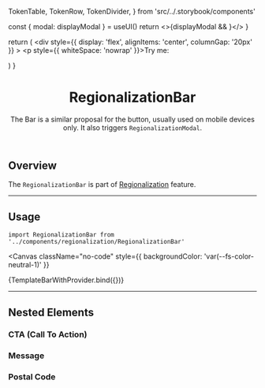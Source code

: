 

  TokenTable,
  TokenRow,
  TokenDivider,
} from 'src/../.storybook/components'

<Meta title="Features/Regionalization/RegionalizationBar" />

  const { modal: displayModal } = useUI()
  return <>{displayModal && <RegionalizationModal />}</>
}

  return (
    <UIProvider>
      <SessionProvider initialState={{}}>
        <div
          style={{ display: 'flex', alignItems: 'center', columnGap: '20px' }}
        >
          <p style={{ whiteSpace: 'nowrap' }}>Try me:</p>
          <RegionalizationBar />
          <TemplateRegionalizationModal />
        </div>
      </SessionProvider>
    </UIProvider>
  )
}

<header>

# RegionalizationBar

The Bar is a similar proposal for the button, usually used on mobile devices only. It also triggers <code>RegionalizationModal</code>.

</header>

## Overview

The `RegionalizationBar` is part of [Regionalization](?path=/docs/features-regionalization-overview--default-button) feature.

---

## Usage

`import RegionalizationBar from '../components/regionalization/RegionalizationBar'`

<Canvas
  className="no-code"
  style={{ backgroundColor: 'var(--fs-color-neutral-1)' }}
>
  <Story name="Bar">{TemplateBarWithProvider.bind({})}</Story>
</Canvas>

<TokenTable>
  <TokenRow token="--fs-regionalization-bar-width" value="100%" />
  <TokenRow
    token="--fs-regionalization-bar-padding"
    value="var(--fs-spacing-0) var(--fs-spacing-3)"
  />
  <TokenRow
    token="--fs-regionalization-bar-text-color"
    value="var(--fs-color-text-display)"
    isColor
  />
  <TokenRow
    token="--fs-regionalization-bar-background-color"
    value="var(--fs-color-body-bkg)"
    isColor
  />
  <TokenRow token="--fs-regionalization-bar-border" value="none" />
</TokenTable>

---

## Nested Elements

### CTA (Call To Action)

<TokenTable>
  <TokenRow token="--fs-regionalization-bar-cta-margin-left" value="auto" />
  <TokenRow
    token="--fs-regionalization-bar-cta-text-decoration"
    value="underline"
  />
</TokenTable>

### Message

<TokenTable>
  <TokenRow
    token="--fs-regionalization-bar-message-margin-right"
    value="auto"
  />
</TokenTable>

### Postal Code

<TokenTable>
  <TokenRow
    token="--fs-regionalization-bar-postal-code-margin-right"
    value="auto"
  />
</TokenTable>
